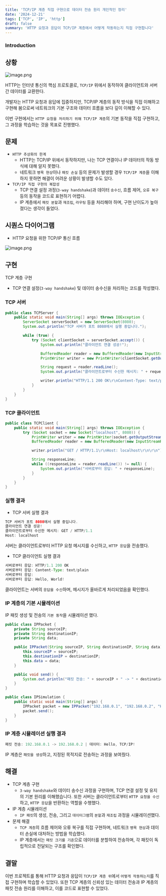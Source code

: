 ```yaml
---
title: 'TCP/IP 계층 직접 구현으로 데이터 전송 원리 개인적인 정리'
date: '2024-12-21'
tags: ['TCP', 'IP', 'http']
draft: false
summary: 'HTTP 요청과 응답이 TCP/IP 계층에서 어떻게 작동하는지 직접 구현합니다'
---
```


### Introduction

<TOCInline toc={props.toc} exclude="Introduction" />


## 상황

![image.png](/static/images/이미지164.png)

HTTP는 인터넷 통신의 핵심 프로토콜로, `TCP/IP` 위에서 동작하여 클라이언트와 서버 간 데이터를 교환한다.

개발자는 HTTP 요청과 응답에 집중하지만, TCP/IP 계층의 동작 방식을 직접 이해하고 구현해 봄으로써 네트워크의 기본 구조와 데이터 흐름을 보다 깊이 이해할 수 있다.

이번 구현에서는 `HTTP 요청을 처리하기 위해 TCP/IP 계층`의 기본 동작을 직접 구현하고, 그 과정을 학습하는 것을 목표로 진행했다.

## 문제

- `HTTP 추상화의 한계`
  - HTTP는 TCP/IP 위에서 동작하지만, 나는 TCP 연결이나 IP 데이터의 작동 방식에 대해 알지 못했다.
  - 네트워크 `병목 현상`이나 `패킷 손실` 등의 문제가 발생할 경우 `TCP/IP 계층`을 이해하지 못하면 해결이 어려운 상황이 발생할 수도 있다.
- `TCP/IP 직접 구현의 복잡성`
  - TCP 연결 설정 과정(`3-way handshake`)과 데이터 `송수신`, 흐름 제어, `오류 복구` 등의 동작을 코드로 표현하기 어렵다.
  - IP 계층에서 `패킷 분할`과 `재조립`, `라우팅` 등을 처리해야 하며, 구현 난이도가 높아졌다는 생각이 들었다.

## 시퀀스 다이어그램

- HTTP 요청을 위한 TCP/IP 통신 흐름

![image.png](/static/images/이미지165.png)

## 구현

TCP 계층 구현

- TCP 연결 설정(`3-way handshake`) 및 데이터 송수신을 처리하는 코드를 작성했다.

### TCP 서버

```java
public class TCPServer {
    public static void main(String[] args) throws IOException {
        ServerSocket serverSocket = new ServerSocket(8080);
        System.out.println("TCP 서버가 포트 8080에서 실행 중입니다.");

        while (true) {
            try (Socket clientSocket = serverSocket.accept()) {
                System.out.println("클라이언트 연결 성공!");

                BufferedReader reader = new BufferedReader(new InputStreamReader(clientSocket.getInputStream()));
                PrintWriter writer = new PrintWriter(clientSocket.getOutputStream(), true);

                String request = reader.readLine();
                System.out.println("클라이언트로부터 수신한 메시지: " + request);

                writer.println("HTTP/1.1 200 OK\r\nContent-Type: text/plain\r\n\r\nHello, World!");
            }
        }
    }
}

```

### TCP 클라이언트

```java
public class TCPClient {
    public static void main(String[] args) throws IOException {
        try (Socket socket = new Socket("localhost", 8080)) {
            PrintWriter writer = new PrintWriter(socket.getOutputStream(), true);
            BufferedReader reader = new BufferedReader(new InputStreamReader(socket.getInputStream()));

            writer.println("GET / HTTP/1.1\r\nHost: localhost\r\n\r\n");

            String responseLine;
            while ((responseLine = reader.readLine()) != null) {
                System.out.println("서버로부터 응답: " + responseLine);
            }
        }
    }
}

```

### 실행 결과

- TCP 서버 실행 결과

```java
TCP 서버가 포트 8080에서 실행 중입니다.
클라이언트 연결 성공!
클라이언트로부터 수신한 메시지: GET / HTTP/1.1
Host: localhost
```

서버는 클라이언트로부터 HTTP 요청 메시지를 수신하고, `HTTP 응답`을 전송했다.

- TCP 클라이언트 실행 결과

```java
서버로부터 응답: HTTP/1.1 200 OK
서버로부터 응답: Content-Type: text/plain
서버로부터 응답: 
서버로부터 응답: Hello, World!
```

클라이언트는 서버의 `응답을 수신`하며, 메시지가 올바르게 처리되었음을 확인했다.

### IP 계층의 기본 시뮬레이션

IP 패킷 생성 및 전송의 `기본 동작`을 시뮬레이션 했다.

```java
public class IPPacket {
    private String sourceIP;
    private String destinationIP;
    private String data;

    public IPPacket(String sourceIP, String destinationIP, String data) {
        this.sourceIP = sourceIP;
        this.destinationIP = destinationIP;
        this.data = data;
    }

    public void send() {
        System.out.println("패킷 전송: " + sourceIP + " -> " + destinationIP + " | 데이터: " + data);
    }
}

public class IPSimulation {
    public static void main(String[] args) {
        IPPacket packet = new IPPacket("192.168.0.1", "192.168.0.2", "Hello, TCP/IP!");
        packet.send();
    }
}

```

### IP 계층 시뮬레이션 실행 결과

```java
패킷 전송: 192.168.0.1 -> 192.168.0.2 | 데이터: Hello, TCP/IP!
```

IP 계층은 `패킷을 생성`하고, 지정된 목적지로 전송하는 과정을 보여줬다.

## 해결

- TCP 계층 구현
  - `3-way handshake`와 데이터 송수신 과정을 구현하며, TCP 연결 설정 및 유지의 기본 원리를 이해했습니다. 또한 서버는 클라이언트로부터 `HTTP 요청을 수신`하고, `HTTP 응답`을 반환하는 역할을 수행했다.
- IP 계층 시뮬레이션
  - `IP 패킷`의 생성, 전송, 그리고 `데이터그램`의 `분할`과 `재조립` 과정을 시뮬레이션했다.
- 문제 해결
  - `TCP 계층`의 흐름 제어와 오류 복구를 직접 구현하며, 네트워크 `병목 현상`과 데이터 손실에 대처하는 방법을 학습했다.
  - IP 계층에서는 `패킷 크기를 기준`으로 데이터를 분할하여 전송하며, 각 패킷이 독립적으로 전달되는 구조를 확인했다.

## 결말

이번 프로젝트를 통해 HTTP 요청과 응답이 `TCP/IP 계층 위`에서 `어떻게 작동하는지`를 직접 구현하며 학습할 수 있었다. 또한 TCP 계층의 신뢰성 있는 데이터 전송과 IP 계층의 패킷 전송 원리를 이해하고, 이를 코드로 표현할 수 있었다.